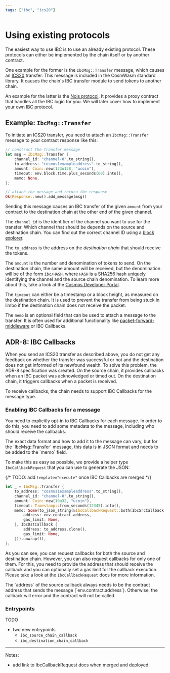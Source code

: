 ```yaml
---
tags: ["ibc", "ics20"]
---
```



# Using existing protocols

The easiest way to use IBC is to use an already existing protocol. These
protocols can either be implemented by the chain itself or by another contract.

One example for the former is the `IbcMsg::Transfer` message, which causes an
[ICS20] transfer. This message is included in the CosmWasm standard library. It
causes the chain's IBC transfer module to send tokens to another chain.

An example for the latter is the [Nois protocol]. It provides a proxy contract
that handles all the IBC logic for you. We will later cover how to implement
your own IBC protocol.

[ICS20]:
  https://github.com/cosmos/ibc/blob/main/spec/app/ics-020-fungible-token-transfer/README.md
[Nois protocol]: https://docs.nois.network/dapp_devs/use_nois_randomness.html

## Example: `IbcMsg::Transfer`

To initiate an ICS20 transfer, you need to attach an `IbcMsg::Transfer` message
to your contract response like this:

```rust template="execute"
// construct the transfer message
let msg = IbcMsg::Transfer {
    channel_id: "channel-0".to_string(),
    to_address: "cosmos1exampleaddress".to_string(),
    amount: Coin::new(123u128, "ucoin"),
    timeout: env.block.time.plus_seconds(60).into(),
    memo: None,
};

// attach the message and return the response
Ok(Response::new().add_message(msg))
```

Sending this message causes an IBC transfer of the given `amount` from your
contract to the destination chain at the other end of the given channel.

The `channel_id` is the identifier of the channel you want to use for the
transfer. Which channel that should be depends on the source and destination
chain. You can find out the correct channel ID using a
[block explorer](https://www.mintscan.io/cosmos/relayers).

The `to_address` is the address on the _destination chain_ that should receive
the tokens.

The `amount` is the number and denomination of tokens to send. On the
destination chain, the same amount will be received, but the denomination will
be of the form `ibc/HASH`, where `HASH` is a SHA256 hash uniquely identifying
the channel and the source chain denomination. To learn more about this, take a
look at the [Cosmos Developer Portal].

The `timeout` can either be a timestamp or a block height, as measured on the
destination chain. It is used to prevent the transfer from being stuck in limbo
if the destination chain does not receive the packet.

The `memo` is an optional field that can be used to attach a message to the
transfer. It is often used for additional functionality like
[packet-forward-middleware] or IBC Callbacks.

[packet-forward-middleware]:
  https://github.com/cosmos/ibc-apps/tree/main/middleware/packet-forward-middleware
[Cosmos Developer Portal]:
  https://tutorials.cosmos.network/tutorials/6-ibc-dev/#understand-ibc-denoms

## ADR-8: IBC Callbacks

When you send an ICS20 transfer as described above, you do not get any feedback
on whether the transfer was successful or not and the destination does not get
informed of its newfound wealth. To solve this problem, the ADR-8 specification
was created. On the source chain, it provides callbacks when an IBC packet was
acknowledged or timed out. On the destination chain, it triggers callbacks when
a packet is received.

<Callout>
  To receive callbacks, the chain needs to support IBC Callbacks for the message
  type.
</Callout>

### Enabling IBC Callbacks for a message

You need to explicitly opt-in to IBC Callbacks for each message. In order to do
this, you need to add some metadata to the message, including who should receive
the callbacks.

<Callout>
  The exact data format and how to add it to the message can vary, but for the
  `IbcMsg::Transfer` message, this data is in JSON format and needs to be added
  to the `memo` field.
</Callout>

To make this as easy as possible, we provide a helper type `IbcCallbackRequest`
that you can use to generate the JSON:

{/* TODO: add `template="execute"` once IBC Callbacks are merged */}

```rust
let _ = IbcMsg::Transfer {
    to_address: "cosmos1exampleaddress".to_string(),
    channel_id: "channel-0".to_string(),
    amount: Coin::new(10u32, "ucoin"),
    timeout: Timestamp::from_seconds(12345).into(),
    memo: Some(to_json_string(&IbcCallbackRequest::both(IbcSrcCallback {
        address: env.contract.address,
        gas_limit: None,
    }, IbcDstCallback {
        address: to_address.clone(),
        gas_limit: None,
    })).unwrap()),
};
```

As you can see, you can request callbacks for both the source and destination
chain. However, you can also request callbacks for only one of them. For this,
you need to provide the address that should receive the callback and you can
optionally set a gas limit for the callback execution. Please take a look at the
`IbcCallbackRequest` docs for more information.

<Callout>
  The `address` of the source callback always needs to be the contract address
  that sends the message (`env.contract.address`). Otherwise, the callback will
  error and the contract will not be called.
</Callout>

### Entrypoints

TODO

- two new entrypoints
  - `ibc_source_chain_callback`
  - `ibc_destination_chain_callback`

---

Notes:

- add link to IbcCallbackRequest docs when merged and deployed
